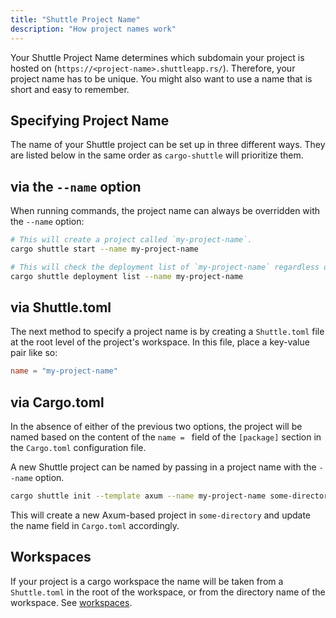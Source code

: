 ```yaml
---
title: "Shuttle Project Name"
description: "How project names work"
---
```


Your Shuttle Project Name determines which subdomain your project is hosted on (`https://<project-name>.shuttleapp.rs/`).
Therefore, your project name has to be unique.
You might also want to use a name that is short and easy to remember.

## Specifying Project Name

The name of your Shuttle project can be set up in three different ways.
They are listed below in the same order as `cargo-shuttle` will prioritize them.

## via the `--name` option

When running commands, the project name can always be overridden with the `--name` option:

```bash
# This will create a project called `my-project-name`.
cargo shuttle start --name my-project-name

# This will check the deployment list of `my-project-name` regardless of which directory you are in.
cargo shuttle deployment list --name my-project-name
```

## via Shuttle.toml

The next method to specify a project name is by creating a `Shuttle.toml` file at the root level of the project's workspace.
In this file, place a key-value pair like so:

```toml Shuttle.toml
name = "my-project-name"
```

## via Cargo.toml

In the absence of either of the previous two options, the project will be named based on the content of the `name = ` field of the `[package]` section in the `Cargo.toml` configuration file.

A new Shuttle project can be named by passing in a project name with the `--name` option.

```bash
cargo shuttle init --template axum --name my-project-name some-directory
```

This will create a new Axum-based project in `some-directory` and update the name field in `Cargo.toml` accordingly.

## Workspaces

If your project is a cargo workspace the name will be taken from a `Shuttle.toml` in the root of the workspace, or
from the directory name of the workspace. See [workspaces](/getting-started/workspaces).
